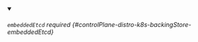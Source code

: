 


<details className="config-field" data-expandable="true" open>
<summary>

###### `embeddedEtcd` <span className="config-field-required" data-required="false">required</span> <span className="config-field-type"></span> <span className="config-field-default"></span> <span className="config-field-enum"></span> {#controlPlane-distro-k8s-backingStore-embeddedEtcd}



</summary>

<PartialEmbeddedetcdreference />


</details>
